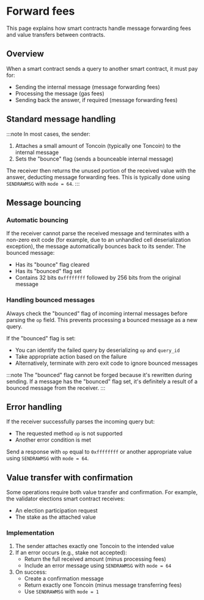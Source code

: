 
# Forward fees

This page explains how smart contracts handle message forwarding fees and value transfers between contracts.

## Overview

When a smart contract sends a query to another smart contract, it must pay for:

* Sending the internal message (message forwarding fees)
* Processing the message (gas fees)
* Sending back the answer, if required (message forwarding fees)

## Standard message handling

:::note
In most cases, the sender:

1. Attaches a small amount of Toncoin (typically one Toncoin) to the internal message
2. Sets the "bounce" flag (sends a bounceable internal message)

The receiver then returns the unused portion of the received value with the answer, deducting message forwarding fees. This is typically done using `SENDRAWMSG` with `mode = 64`.
:::

## Message bouncing

### Automatic bouncing

If the receiver cannot parse the received message and terminates with a non-zero exit code (for example, due to an unhandled cell deserialization exception), the message automatically bounces back to its sender. The bounced message:

* Has its "bounce" flag cleared
* Has its "bounced" flag set
* Contains 32 bits `0xffffffff` followed by 256 bits from the original message

### Handling bounced messages

Always check the "bounced" flag of incoming internal messages before parsing the `op` field. This prevents processing a bounced message as a new query.

If the "bounced" flag is set:

* You can identify the failed query by deserializing `op` and `query_id`
* Take appropriate action based on the failure
* Alternatively, terminate with zero exit code to ignore bounced messages

:::note
The "bounced" flag cannot be forged because it's rewritten during sending. If a message has the "bounced" flag set, it's definitely a result of a bounced message from the receiver.
:::

## Error handling

If the receiver successfully parses the incoming query but:

* The requested method `op` is not supported
* Another error condition is met

Send a response with `op` equal to `0xffffffff` or another appropriate value using `SENDRAWMSG` with `mode = 64`.

## Value transfer with confirmation

Some operations require both value transfer and confirmation. For example, the validator elections smart contract receives:

* An election participation request
* The stake as the attached value

### Implementation

1. The sender attaches exactly one Toncoin to the intended value
2. If an error occurs (e.g., stake not accepted):
   * Return the full received amount (minus processing fees)
   * Include an error message using `SENDRAWMSG` with `mode = 64`
3. On success:
   * Create a confirmation message
   * Return exactly one Toncoin (minus message transferring fees)
   * Use `SENDRAWMSG` with `mode = 1`

<Feedback />
